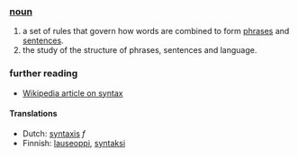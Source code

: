 ===[[noun]]===
#a set of rules that govern how words are combined to form [[phrase]]s and [[sentence]]s.
#the study of the structure of phrases, sentences and language.

===further reading===
*[[w:syntax|Wikipedia article on syntax]]

==== Translations ====
*Dutch: [[syntaxis]] ''f''
*Finnish: [[lauseoppi]], [[syntaksi]]